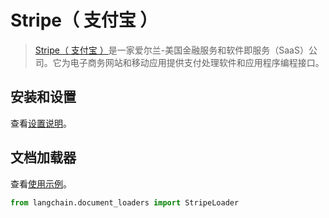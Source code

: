 # Stripe（ 支付宝 ）

>[Stripe（ 支付宝 ）](https://stripe.com/en-ca)是一家爱尔兰-美国金融服务和软件即服务（SaaS）公司。它为电子商务网站和移动应用提供支付处理软件和应用程序编程接口。


## 安装和设置

查看[设置说明](/docs/modules/data_connection/document_loaders/integrations/stripe.html)。

## 文档加载器

查看[使用示例](/docs/modules/data_connection/document_loaders/integrations/stripe.html)。

```python
from langchain.document_loaders import StripeLoader
```
